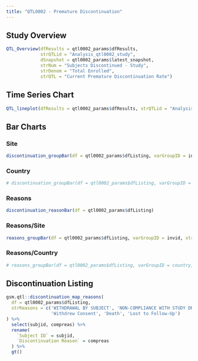 ```yaml
---
title: "QTL0002 - Premature Discontinuation"
---
```

## Study Overview
```r
QTL_Overview(dfResults = qtl0002_params$dfResults,
             strQTLid = "Analysis_qtl0002_study",
             dSnapshot = qtl0002_params$latest_snapshot,
             strNum = "Subjects Discontinued - Study",
             strDenom = "Total Enrolled", 
             strQTL = "Current Premature Discontinuation Rate")
```

## Time Series Chart
```r
QTL_lineplot(dfResults = qtl0002_params$dfResults, strQTLid = "Analysis_qtl0002_study", strQTL = "Premature Discontinuation Rate")
```

## Bar Charts {.tabset .tabset-pills}

### Site
```r
discontinuation_groupBar(df = qtl0002_params$dfListing, varGroupID = invid, strGroupLabel = "Site")
```

### Country
```r
# discontinuation_groupBar(df = qtl0002_params$dfListing, varGroupID = country, strGroupLabel = "Country")
```

### Reasons
```r
discontinuation_reasonBar(df = qtl0002_params$dfListing)
```

### Reasons/Site
```r
reasons_groupBar(df = qtl0002_params$dfListing, varGroupID = invid, strGroupLabel = "Site")
```

### Reasons/Country
```r
# reasons_groupBar(df = qtl0002_params$dfListing, varGroupID = country, strGroupLabel = "Country")
```

## Discontinuation Listing
```r
gsm.qtl::discontinuation_map_reasons(
  df = qtl0002_params$dfListing,
  strReasons = c('WITHDRAWAL BY SUBJECT', 'NON-COMPLIANCE WITH STUDY DRUG', 'PROTOCOL VIOLATION', 'PHYSICIAN DECISION',
                 'Withdrew Consent', 'Death', 'Lost to Follow-Up')
) %>% 
  select(subjid, compreas) %>% 
  rename(
    `Subject ID` = subjid,
    `Discontinuation Reason` = compreas
  ) %>% 
  gt()
```
